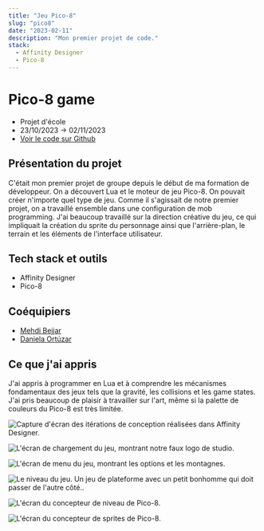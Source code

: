 ```yaml
---
title: "Jeu Pico-8"
slug: "pico8"
date: "2023-02-11"
description: "Mon premier projet de code."
stack:
  - Affinity Designer
  - Pico-8
---
```


# Pico-8 game

- Projet d'école
- 23/10/2023 -> 02/11/2023
- [Voir le code sur Github](https://github.com/lemathurin/pico8)

## Présentation du projet

C'était mon premier projet de groupe depuis le début de ma formation de développeur. On a découvert Lua et le moteur de jeu Pico-8. On pouvait créer n'importe quel type de jeu. Comme il s'agissait de notre premier projet, on a travaillé ensemble dans une configuration de mob programming. J'ai beaucoup travaillé sur la direction créative du jeu, ce qui impliquait la création du sprite du personnage ainsi que l'arrière-plan, le terrain et les éléments de l'interface utilisateur.

## Tech stack et outils

- Affinity Designer
- Pico-8

## Coéquipiers

- [Mehdi Bejjar](https://github.com/bejjarmehdi)
- [Daniela Ortúzar](https://github.com/danielaortuzar)

## Ce que j'ai appris

J'ai appris à programmer en Lua et à comprendre les mécanismes fondamentaux des jeux tels que la gravité, les collisions et les game states. J'ai pris beaucoup de plaisir à travailler sur l'art, même si la palette de couleurs du Pico-8 est très limitée.

<Image
  src="https://5q44w9bzpv.ufs.sh/f/vqzvWuhpJmwXhoYKEmZgUTZi1IXl89BAyExJo46K3DYk0pVC"
  alt="Capture d'écran des itérations de conception réalisées dans Affinity Designer."
/>

<Image
  src="https://5q44w9bzpv.ufs.sh/f/vqzvWuhpJmwXNbp5WfrPV9aX7GKwfgvtTzMLsJeBUjynFP40"
  alt="L'écran de chargement du jeu, montrant notre faux logo de studio."
/>

<Image
  src="https://5q44w9bzpv.ufs.sh/f/vqzvWuhpJmwXyw7RiAuqBWUTLJdcqpZ3N9a6DX2rf1IAegxG"
  alt="L'écran de menu du jeu, montrant les options et les montagnes."
/>

<Image
  src="https://5q44w9bzpv.ufs.sh/f/vqzvWuhpJmwXbl3ef7H43ci8ULMeQfRV6AKa09oxd7Xg5mDJ"
  alt="Le niveau du jeu. Un jeu de plateforme avec un petit bonhomme qui doit passer de l'autre côté.."
/>

<Image
  src="https://5q44w9bzpv.ufs.sh/f/vqzvWuhpJmwXZsqeiKCSLlRducqbNZgY7F3QVhKp02nC4JrI"
  alt="L'écran du concepteur de niveau de Pico-8."
/>

<Image
  src="https://5q44w9bzpv.ufs.sh/f/vqzvWuhpJmwX1ypzSuIRHdtW9MuSenZ7CN360Bwy8IpQijUb"
  alt="L'écran du concepteur de sprites de Pico-8."
/>
